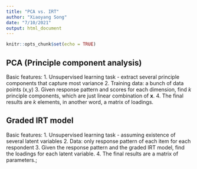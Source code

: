 ```yaml
---
title: "PCA vs. IRT"
author: "Xiaoyang Song"
date: "7/10/2021"
output: html_document
---
```


```r
knitr::opts_chunk$set(echo = TRUE)
```

## PCA (Principle component analysis)
Basic features:
1. Unsupervised learning task - extract several principle components that capture most variance
2. Training data: a bunch of data points (x,y)
3. Given response pattern and scores for each dimension, find $k$ principle components, which are just linear combination of $\textbf{x}$.
4. The final results are $k$ elements, in another word, a matrix of loadings.

## Graded IRT model
Basic features:
1. Unsupervised learning task - assuming existence of several latent variables
2. Data: only response pattern of each item for each respondent
3. Given the response pattern and the graded IRT model, find the loadings for each latent variable.
4. The final results are a matrix of parameters.;